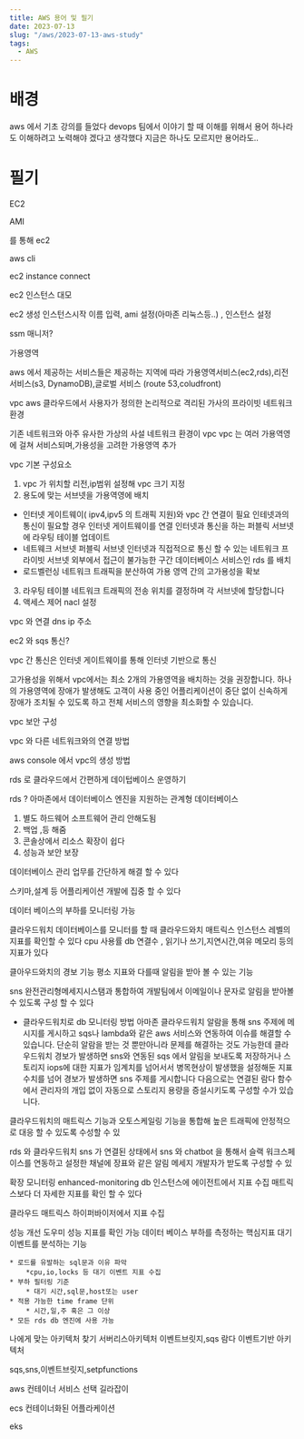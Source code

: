 ```yaml
---
title: AWS 용어 및 필기
date: 2023-07-13
slug: "/aws/2023-07-13-aws-study"
tags:
  - AWS
---
```


# 배경

aws 에서 기초 강의를 들었다
devops 팀에서 이야기 할 때 이해를 위해서 용어 하나라도 이해하려고 노력해야 겠다고 생각했다
지금은 하나도 모르지만 용어라도..


# 필기
EC2

AMI

를 통해 ec2

aws cli

ec2 instance connect


ec2 인스턴스 대모

ec2 생성 인스턴스시작
이름 입력, ami 설정(아마존 리눅스등..) , 인스턴스 설정

ssm 매니저?

가용영역



aws 에서 제공하는 서비스들은 제공하는 지역에 따라
가용영역서비스(ec2,rds),리전 서비스(s3, DynamoDB),글로벌 서비스 (route 53,coludfront)



vpc
aws 클라우드에서
사용자가 정의한 논리적으로 격리된 가사의 프라이빗 네트워크 환경

기존 네트워크와 아주 유사한 가상의 사설 네트워크 환경이 vpc
vpc 는 여러 가용역영에 걸쳐 서비스되며,가용성을 고려한 가용영역 추가


vpc 기본 구성요소
1. vpc 가 위치할 리전,ip범위 설정해 vpc 크기 지정
2. 용도에 맞는 서브넷을 가용역영에 배치
* 인터넷 게이트웨이(	ipv4,ipv5 의 트래픽 지원)와 vpc 간 연결이 필요
인테넷과의 통신이 필요할 경우 인터넷 게이트웨이를 연결
인터넷과 통신을 하는 퍼블릭 서브넷에 라우팅 테이블 업데이트
* 네트웨크 서브넷
퍼블릭 서브넷
인터넷과 직접적으로 통신 할 수 있는 네트워크
프라이빗 서브넷
외부에서 접근이 불가능한 구간
데이터베이스 서비스인 rds 를 배치
* 로드벨런싱
네트워크 트래픽을 분산하여 가용 영역 간의 고가용성을 확보

3. 라우팅 테이블
네트워크 트래픽의 전송 위치를 결정하며 각 서브넷에 할당합니다
4. 액세스 제어
nacl 설정

vpc 와 연결
dns
ip 주소

ec2 와 sqs 통신?

vpc 간 통신은 인터넷 게이트웨이를 통해 인터넷 기반으로 통신


고가용성을 위해서 vpc에서는 최소 2개의 가용영역을 배치하는 것을 권장합니다.
하나의 가용영역에 장애가 발생해도 고객이 사용 중인 어플리케이션이 중단 없이 신속하게 장애가 조치될 수 있도록 하고 전체 서비스의 영향을 최소화할 수 있습니다.

vpc 보안 구성

vpc 와 다른 네트워크와의 연결 방법

aws console 에서 vpc의 생성 방법



rds 로 클라우드에서 간편하게 데이텁베이스 운영하기

rds ?
아마존에서 데이터베이스 엔진을 지원하는 관계형 데이터베이스
1. 별도 하드웨어 소프트웨어 관리 안해도됨
2. 백업 ,등 해줌
3. 콘솔상에서 리소스 확장이 쉽다
4. 성능과 보안 보장

데이터베이스 관리 업무를 간단하게 해결 할 수 있다

스키마,설계 등 어플리케이션 개발에 집중 할 수 있다

데이터 베이스의 부하를 모니터링 가능


클라우드워치
데이터베이스를 모니터를 할 때 클라우드와치 매트릭스 인스턴스 레벨의 지표를 확인할 수 있다
cpu 사용률 db 연결수 , 읽기나 쓰기,지연시간,여유 메모리 등의 지표가 있다

클아우드와치의 경보 기능
평소 지표와 다를때 알림을 받아 볼 수 있는 기능

sns 완전관리형메세지시스탬과 통합하여 개발팀에서 이메일이나 문자로 알림을 받아볼 수 있도록 구성 할 수 있다

* 클라우드워치로 db 모니터링 방법
아마존 클라우드워치 알람을 통해 sns 주제에 메시지를 게시하고
sqs나 lambda와 같은 aws 서비스와 연동하여 이슈를 해결할 수 있습니다.
단순히 알람을 받는 것 뿐만아니라 문제를 해결하는 것도 가능한데
클라우드워치 경보가 발생하면 sns와 연동된 sqs 에서 알림을 보내도록 저장하거나 스토리지 iops에 대한 지표가 임계치를 넘어서서 병목현상이 발생했을
설정해둔 지표수치를 넘어 경보가 발생하면 sns 주제를 게시합니다
다음으로는 연결된 람다 함수에서 관리자의 개입 없이 자동으로 스토리지 용량을 증설시키도록 구성할 수가 있습니다.

클라우드워치의 매트릭스 기능과 오토스케일링 기능을 통합해 높은 트래픽에 안정적으로 대응 할 수 있도록 수성할 수 있

rds 와 클라우드워치 sns 가 연결된 상태에서 sns 와 chatbot 을 통해서 슬랙 워크스페이스를 연동하고 설정한 채널에 장표와 같은 알림 메세지 개발자가 받도록 구성할 수 있


확장 모니터링 enhanced-monitoring
db 인스턴스에 에이전트에서 지표 수집
매트릭스보다 더 자세한 지표를 확인 할 수 있다

클라우드 매트릭스
하이퍼바이저에서 지표 수집


성능 개선 도우미
성능 지표를 확인 가능
데이터 베이스 부하를 측정하는 핵심지표
대기 이벤트를 분석하는 기능

	* 로드를 유발하는 sql문과 이유 파악
		*cpu,io,locks 등 대기 이벤트 지표 수집
	* 부하 필터링 기준
		* 대기 시간,sql문,host또는 user
	* 적용 가능한 time frame 단위
		* 시간,일,주 혹은 그 이상
	* 모든 rds db 엔진에 사용 가능



나에게 맞는 아키텍처 찾기
서버리스아키텍처
이벤트브릿지,sqs
람다
이벤트기반 아키텍처

sqs,sns,이벤트브릿지,setpfunctions

aws 컨테이너 서비스 선택 길라잡이

ecs 컨테이너화된 어플라케이션

eks

